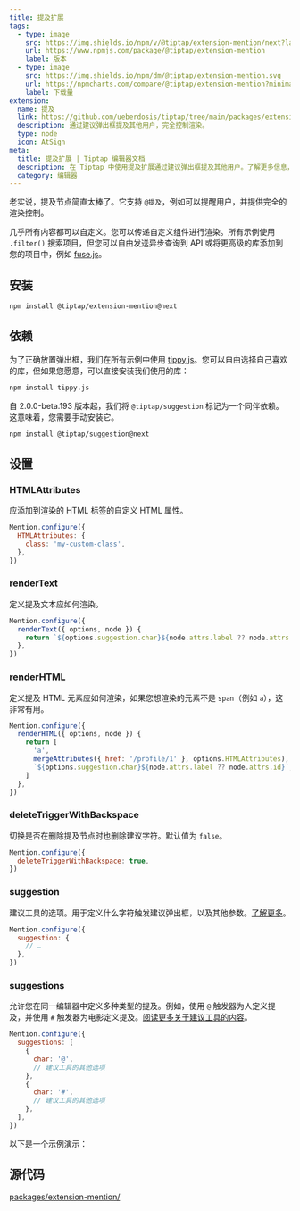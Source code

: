 ```yaml
---
title: 提及扩展
tags:
  - type: image
    src: https://img.shields.io/npm/v/@tiptap/extension-mention/next?label=版本
    url: https://www.npmjs.com/package/@tiptap/extension-mention
    label: 版本
  - type: image
    src: https://img.shields.io/npm/dm/@tiptap/extension-mention.svg
    url: https://npmcharts.com/compare/@tiptap/extension-mention?minimal=true
    label: 下载量
extension:
  name: 提及
  link: https://github.com/ueberdosis/tiptap/tree/main/packages/extension-mention
  description: 通过建议弹出框提及其他用户，完全控制渲染。
  type: node
  icon: AtSign
meta:
  title: 提及扩展 | Tiptap 编辑器文档
  description: 在 Tiptap 中使用提及扩展通过建议弹出框提及其他用户。了解更多信息，请查看我们的文档！
  category: 编辑器
---
```



老实说，提及节点简直太棒了。它支持 `@提及`，例如可以提醒用户，并提供完全的渲染控制。

几乎所有内容都可以自定义。您可以传递自定义组件进行渲染。所有示例使用 `.filter()` 搜索项目，但您可以自由发送异步查询到 API 或将更高级的库添加到您的项目中，例如 [fuse.js](https://fusejs.io/)。

<CodeDemo path="/Nodes/Mention" />

## 安装

```bash
npm install @tiptap/extension-mention@next
```

## 依赖

为了正确放置弹出框，我们在所有示例中使用 [tippy.js](https://atomiks.github.io/tippyjs/)。您可以自由选择自己喜欢的库，但如果您愿意，可以直接安装我们使用的库：

```bash
npm install tippy.js
```

自 2.0.0-beta.193 版本起，我们将 `@tiptap/suggestion` 标记为一个同伴依赖。这意味着，您需要手动安装它。

```bash
npm install @tiptap/suggestion@next
```

## 设置

### HTMLAttributes

应添加到渲染的 HTML 标签的自定义 HTML 属性。

```js
Mention.configure({
  HTMLAttributes: {
    class: 'my-custom-class',
  },
})
```

### renderText

定义提及文本应如何渲染。

```js
Mention.configure({
  renderText({ options, node }) {
    return `${options.suggestion.char}${node.attrs.label ?? node.attrs.id}`
  },
})
```

### renderHTML

定义提及 HTML 元素应如何渲染，如果您想渲染的元素不是 `span`（例如 `a`），这非常有用。

```js
Mention.configure({
  renderHTML({ options, node }) {
    return [
      'a',
      mergeAttributes({ href: '/profile/1' }, options.HTMLAttributes),
      `${options.suggestion.char}${node.attrs.label ?? node.attrs.id}`,
    ]
  },
})
```

### deleteTriggerWithBackspace

切换是否在删除提及节点时也删除建议字符。默认值为 `false`。

```js
Mention.configure({
  deleteTriggerWithBackspace: true,
})
```

### suggestion

建议工具的选项。用于定义什么字符触发建议弹出框，以及其他参数。[了解更多](/editor/api/utilities/suggestion)。

```js
Mention.configure({
  suggestion: {
    // …
  },
})
```

### suggestions

允许您在同一编辑器中定义多种类型的提及。例如，使用 `@` 触发器为人定义提及，并使用 `#` 触发器为电影定义提及。[阅读更多关于建议工具的内容](/editor/api/utilities/suggestion)。

```js
Mention.configure({
  suggestions: [
    {
      char: '@',
      // 建议工具的其他选项
    },
    {
      char: '#',
      // 建议工具的其他选项
    },
  ],
})
```

以下是一个示例演示：

<CodeDemo path="/Examples/MultiMention" />

## 源代码

[packages/extension-mention/](https://github.com/ueberdosis/tiptap/blob/main/packages/extension-mention/)